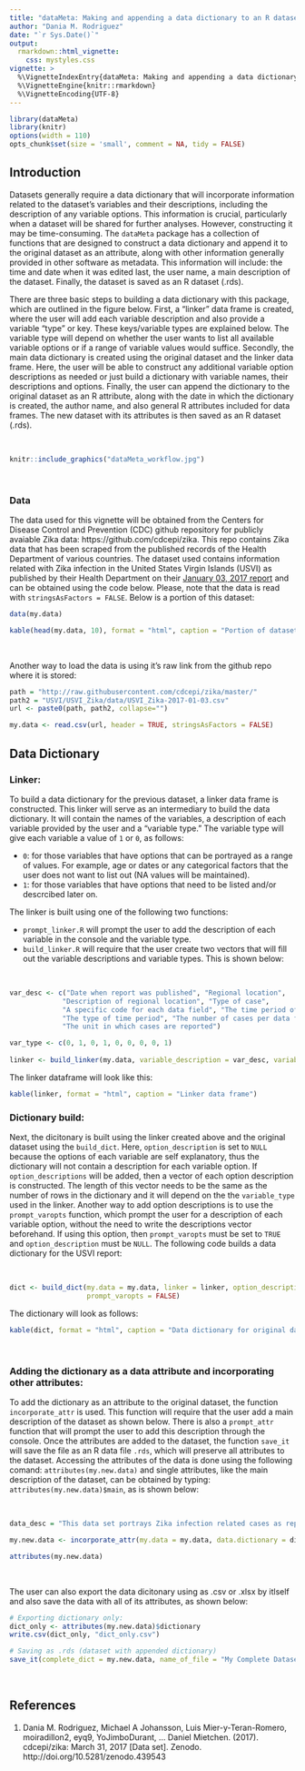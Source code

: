 ---
title: "dataMeta: Making and appending a data dictionary to an R dataset"
author: "Dania M. Rodriguez"
date: "`r Sys.Date()`"
output: 
  rmarkdown::html_vignette:
    css: mystyles.css
vignette: >
  %\VignetteIndexEntry{dataMeta: Making and appending a data dictionary to an R dataset}
  %\VignetteEngine{knitr::rmarkdown}
  %\VignetteEncoding{UTF-8}
---
```{r echo=F, message=F, warning=F}
library(dataMeta)
library(knitr)
options(width = 110)
opts_chunk$set(size = 'small', comment = NA, tidy = FALSE)
```

## Introduction  
  
  Datasets generally require a data dictionary that will incorporate information related to the dataset's variables and their descriptions, including the description of any variable options. This information is crucial, particularly when a dataset will be shared for further analyses. However, constructing it may be time-consuming. The `dataMeta` package has a collection of functions that are designed to construct a data dictionary and append it to the original dataset as an attribute, along with other information generally provided in other software as metadata. This information will include: the time and date when it was edited last, the user name, a main description of the dataset. Finally, the dataset is saved as an R dataset (.rds).
  
  There are three basic steps to building a data dictionary with this package, which are outlined in the figure below. First, a "linker" data frame is created, where the user will add each variable description and also provide a variable "type" or key. These keys/variable types are explained below. The variable type will depend on whether the user wants to list all available variable options or if a range of variable values would suffice. Secondly, the main data dictionary is created using the original dataset and the linker data frame. Here, the user will be able to construct any additional variable option descriptions as needed or just build a dictionary with variable names, their descriptions and options. Finally, the user can append the dictionary to the original dataset as an R attribute, along with the date in which the dictionary is created, the author name, and also general R attributes included for data frames.  The new dataset with its attributes is then saved as an R dataset (.rds).  
  
&nbsp;  
  
```{r echo = FALSE, out.width = "800px", fig.align = 'center'}
knitr::include_graphics("dataMeta_workflow.jpg")
```  
  
&nbsp;  
  
### Data  
  
  The data used for this vignette will be obtained from the Centers for Disease Control and Prevention (CDC) github repository for publicly avaiable Zika data: https://github.com/cdcepi/zika. This repo contains Zika data that has been scraped from the published records of the Health Department of various countries. The dataset used contains information related with Zika infection in the United States Virgin Islands (USVI) as published by their Health Department on their [January 03, 2017 report](http://doh.vi.gov/assets/documents/2017/010317_ZikaReport.pdf) and can be obtained using the code below. Please, note that the data is read with `stringsAsFactors = FALSE`.  Below is a portion of this dataset:  
  
```{r message = FALSE, warning = FALSE}
data(my.data)

kable(head(my.data, 10), format = "html", caption = "Portion of dataset")
```  
  
&nbsp;  
  
  Another way to load the data is using it's raw link from the github repo where it is stored:  
  
```{r eval = FALSE, message = FALSE, warning = FALSE}
path = "http://raw.githubusercontent.com/cdcepi/zika/master/"
path2 = "USVI/USVI_Zika/data/USVI_Zika-2017-01-03.csv"
url <- paste0(path, path2, collapse="")

my.data <- read.csv(url, header = TRUE, stringsAsFactors = FALSE)
```  
  
\newpage  
## Data Dictionary  
  
### Linker:
  
  To build a data dictionary for the previous dataset, a linker data frame is constructed. This linker will serve as an intermediary to build the data dictionary. It will contain the names of the variables, a description of each variable provided by the user and a "variable type."  The variable type will give each variable a value of `1` or `0`, as follows:  
  
  + `0`: for those variables that have options that can be portrayed as a range of values. For example, age or dates or any categorical factors that the user does not want to list out (NA values will be maintained).  
  + `1`: for those variables that have options that need to be listed and/or descrcibed later on.  
  
The linker is built using one of the following two functions:  
  
  + `prompt_linker.R` will prompt the user to add the description of each variable in the console and the variable type.  
  + `build_linker.R` will require that the user create two vectors that will fill out the variable descriptions and variable types. This is shown below:  
  
&nbsp;  
  
```{r warning = FALSE, message = FALSE}
var_desc <- c("Date when report was published", "Regional location", 
             "Description of regional location", "Type of case",
             "A specific code for each data field", "The time period of each week",
             "The type of time period", "The number of cases per data field type",
             "The unit in which cases are reported")

var_type <- c(0, 1, 0, 1, 0, 0, 0, 0, 1)
                          
linker <- build_linker(my.data, variable_description = var_desc, variable_type = var_type)
```
  
  The linker dataframe will look like this:  
```{r warning = FALSE, message = FALSE, echo = FALSE}
kable(linker, format = "html", caption = "Linker data frame")
```  
  
\newpage  
### Dictionary build:  
  
  Next, the dicitonary is built using the linker created above and the original dataset using the `build_dict`. Here, `option_description` is set to `NULL` because the options of each variable are self explanatory, thus the dictionary will not contain a description for each variable option. If `option_descriptions` will be added, then a vector of each option description is constructed. The length of this vector needs to be the same as the number of rows in the dictionary and it will depend on the the `variable_type` used in the linker. Another way to add option descriptions is to use the `prompt_varopts` function, which prompt the user for a description of each variable option, without the need to write the descriptions vector beforehand. If using this option, then `prompt_varopts` must be set to `TRUE` and `option_description` must be `NULL`. The following code builds a data dictionary for the USVI report:  
  
&nbsp;  
  
```{r warning = FALSE, message = FALSE}
dict <- build_dict(my.data = my.data, linker = linker, option_description = NULL, 
                   prompt_varopts = FALSE)
```  
  
  The dictionary will look as follows:  
  
```{r warning = FALSE, message = FALSE}
kable(dict, format = "html", caption = "Data dictionary for original dataset")
```  
  
&nbsp;  
  
### Adding the dictionary as a data attribute and incorporating other attributes:  
  
  To add the dictionary as an attribute to the original dataset, the function `incorporate_attr` is used. This function will require that the user add a main description of the dataset as shown below. There is also a `prompt_attr` function that will prompt the user to add this description through the console. Once the attributes are added to the dataset, the function `save_it` will save the file as an R data file `.rds`, which will preserve all attributes to the dataset.  Accessing the attributes of the data is done using the following comand: `attributes(my.new.data)` and single attributes, like the main description of the dataset, can be obtained by typing: `attributes(my.new.data)$main`, as is shown below:  
  
&nbsp;  
  
```{r warning = FALSE, message = FALSE}
data_desc = "This data set portrays Zika infection related cases as reported by USVI."

my.new.data <- incorporate_attr(my.data = my.data, data.dictionary = dict, main_string = data_desc)

attributes(my.new.data)
```  
  
&nbsp;  
  
  The user can also export the data dicitonary using as .csv or .xlsx by itlself and also save the data with all of its attributes, as shown below:

```{r warning=F, message=F, eval=F}
# Exporting dictionary only:
dict_only <- attributes(my.new.data)$dictionary
write.csv(dict_only, "dict_only.csv")

# Saving as .rds (dataset with appended dictionary)
save_it(complete_dict = my.new.data, name_of_file = "My Complete Dataset")
```  
  
&nbsp;  
  
## References  
  
  1. Dania M. Rodriguez, Michael A Johansson, Luis Mier-y-Teran-Romero, moiradillon2, eyq9, YoJimboDurant, … Daniel Mietchen. (2017). cdcepi/zika: March 31, 2017 [Data set]. Zenodo. http://doi.org/10.5281/zenodo.439543